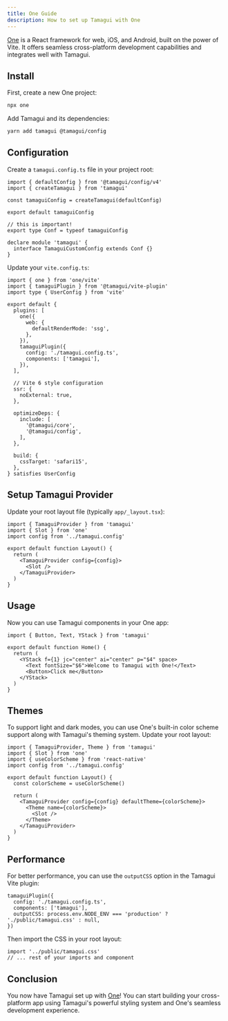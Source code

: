 ```yaml
---
title: One Guide
description: How to set up Tamagui with One
---
```


[One](https://onestack.dev) is a React framework for web, iOS, and Android, built on the power of Vite. It offers seamless cross-platform development capabilities and integrates well with Tamagui.

## Install

First, create a new One project:
```bash
npx one
```

Add Tamagui and its dependencies:

```bash
yarn add tamagui @tamagui/config
```

## Configuration

Create a `tamagui.config.ts` file in your project root:

```tsx fileName="tamagui.config.ts"
import { defaultConfig } from '@tamagui/config/v4'
import { createTamagui } from 'tamagui'

const tamaguiConfig = createTamagui(defaultConfig)

export default tamaguiConfig

// this is important!
export type Conf = typeof tamaguiConfig

declare module 'tamagui' {
  interface TamaguiCustomConfig extends Conf {}
}
```

Update your `vite.config.ts`:

```tsx fileName="vite.config.ts"
import { one } from 'one/vite'
import { tamaguiPlugin } from '@tamagui/vite-plugin'
import type { UserConfig } from 'vite'

export default {
  plugins: [
    one({
      web: {
        defaultRenderMode: 'ssg',
      },
    }),
    tamaguiPlugin({
      config: './tamagui.config.ts',
      components: ['tamagui'],
    }),
  ],

  // Vite 6 style configuration
  ssr: {
    noExternal: true,
  },

  optimizeDeps: {
    include: [
      '@tamagui/core',
      '@tamagui/config',
    ],
  },

  build: {
    cssTarget: 'safari15',
  },
} satisfies UserConfig
```

## Setup Tamagui Provider

Update your root layout file (typically `app/_layout.tsx`):

```tsx fileName="app/_layout.tsx"
import { TamaguiProvider } from 'tamagui'
import { Slot } from 'one'
import config from '../tamagui.config'

export default function Layout() {
  return (
    <TamaguiProvider config={config}>
      <Slot />
    </TamaguiProvider>
  )
}
```

## Usage

Now you can use Tamagui components in your One app:

```tsx fileName="app/index.tsx"
import { Button, Text, YStack } from 'tamagui'

export default function Home() {
  return (
    <YStack f={1} jc="center" ai="center" p="$4" space>
      <Text fontSize="$6">Welcome to Tamagui with One!</Text>
      <Button>Click me</Button>
    </YStack>
  )
}
```

## Themes

To support light and dark modes, you can use One's built-in color scheme support along with Tamagui's theming system. Update your root layout:

```tsx fileName="app/_layout.tsx"
import { TamaguiProvider, Theme } from 'tamagui'
import { Slot } from 'one'
import { useColorScheme } from 'react-native'
import config from '../tamagui.config'

export default function Layout() {
  const colorScheme = useColorScheme()

  return (
    <TamaguiProvider config={config} defaultTheme={colorScheme}>
      <Theme name={colorScheme}>
        <Slot />
      </Theme>
    </TamaguiProvider>
  )
}
```

## Performance

For better performance, you can use the `outputCSS` option in the Tamagui Vite plugin:

```tsx fileName="vite.config.ts"
tamaguiPlugin({
  config: './tamagui.config.ts',
  components: ['tamagui'],
  outputCSS: process.env.NODE_ENV === 'production' ? './public/tamagui.css' : null,
})
```

Then import the CSS in your root layout:

```tsx fileName="app/_layout.tsx"
import '../public/tamagui.css'
// ... rest of your imports and component
```

## Conclusion

You now have Tamagui set up with [One](https://onestack.dev)! You can start building your cross-platform app using Tamagui's powerful styling system and One's seamless development experience.
